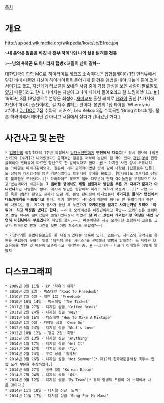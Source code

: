 [[목차]]

= 개요 =
http://upload.wikimedia.org/wikipedia/ko/e/ee/Bfree.jpg

>'''내 음악은 젊음을 바친 내 전부 하이라잇 나의 삶을 밝혀준 전등'''

>--'''남의 욕하곤 또 아니라지 랩병x 찌질이 산이 같이'''--

대한민국의 [[힙합]] [[MC]]로, 하이라이트 레코즈 소속이다.[* 힙합플레이야 1집 인터뷰에서 말한 바에 따르면 자신이 하이라이트로 들어가게 된 것은 앨범을 내야 되는데 돈이 없어서이기도 했고, 자신에게 러브콜을 보내준 사람 중에 가장 관심을 보인 사람이 [[팔로알토]]였기 때문이라고 한다. 나머지는 자신이 그나마 나아서 들어오라고 한 느낌이었다고. [http://www.hiphopplaya.com/magazine/article/view.html?category=&category2=&mode=&page=3&sort=&num=5771&keyfield=&key=%EB%B9%84%ED%94%84%EB%A6%AC #] ] 1985년 8월 19일생으로 본명은 최성호. [[재미교포]] 출신 래퍼로 [[하와이]] 출신.[* 가사에 자신이 하와이 출신이라는 걸 자주 밝히는 편이다. 본인의 1집 타이틀 'Where you at'이나 [[DJ DOC]] 7집 수록곡 '서커스', Leo Kekoa 3집 수록곡인 'Bring it back'등. 물론 하와이에서 태어난 건 아니고 서울에서 살다가 건너갔던 거다.]

= 사건사고 및 논란 =
 * [[김봉현]]의 힙합초대석 1주년 특집에서 [[방탄소년단]]에게 '''면전에서 대놓고'''[* 당시 행사에 [랩몬스터]와 [슈가]가 나와있었다] 공격적인 질문을 퍼부어 논란이 된 적이 있다.[https://www.youtube.com/watch?v=EuliJWvytV8 관련 영상] 힙합플레이야 인터뷰에 따르면 장난으로 한 말이었다고 한다. [http://www.hiphopplaya.com/magazine/article/view.html?category=&category2=&mode=&page=1&sort=&num=14751&keyfield=&key=%EB%B9%84%ED%94%84%EB%A6%AC #][* 하지만 사건 당시 커뮤니티는 그야말로 아비규환이었다. 질문이 너무 공격적이었던 탓에 같이 나왔던 [딥플로우|딥플]도 상당히 가시방석에 앉은 기분이었다고 트위터에 후기를 올렸고, [방시혁]도 트위터로 상당히 불쾌함을 드러냈다.][* 하이라이트 레코즈 멤버 대부분이 현재 아이돌판을 부정적으로 보고 있는데다가 비프리는 '''그 멤버들 중에서도 제일 심한지라 방탄을 부른 거 자체가 문제가 아니었냐'''하는 사람들이 많다. 애초에 방탄은 힙합이라 하기도 뭐하기 때문에...][* 다만 그를 욕한 방탄의 팬덤도 문제가 있던 게, 분명 팬미팅이 아니었는데 '''떼거지로 몰려가 면전에서 대포카메라를 터뜨렸다고 한다.''' 후기 대부분이 셔터소리 때문에 하나도 안 들렸다거나 중잔에 나왔다는 평. 게다가 행사가 끝난 후 누군가가 '''오케이션을 밀치고 사과는커녕 도리어 '아 뭐야' 하고 역정을 냈다고 한다.''' ~~이에 오케이션은 미친년이라고 화답~~ 오케이션은 트위터로 별일 아니라 넘어갔는데 별일이었나보다 하면서 '''날 치고 갔는데 사과는커녕 역정을 내면 당연히 미친년이라 부르겠다며''' 화답를 했다.~~그 빠순이년은 지금 오케이션 포함해서 코홀트 크루가 미국으로 뻗쳐 나간걸 보면 아마 찍소리도 못할걸?~~]

 * 가상악기를 불법다운로드를 한 사실이 있다는 의혹이 있다. 스트리밍 서비스와 정액제로 음원을 구입하지 못하는 일명 '제한적 음원 서비스'를 선택해서 앨범을 발표하는 등 저작권 보호운동을 벌인 것 때문에 모순이라고 비판받는 중. [http://hiphople.com/index.php?_filter=search&mid=kboard&search_keyword=%EB%B9%84%ED%94%84%EB%A6%AC&search_target=title&page=2&division=-3784015&last_division=-2913343&document_srl=3528246 #] --그나저나 비프리 이메일은 어떻게 알았지--

 
= 디스코그래피 =

 * 2009년 8월 11일 - EP '자유의 뮤직'
 * 2010년 3월 2일 - 믹스테잎 'Road To Freedumb'
 * 2010년 7월 6일 - 정규 1집 'Freedumb'
 * 2010년 10월 14일 - 믹스테잎 'The Ticket'
 * 2011년 1월 27일 - 디지털 싱글 'Coffee Break'
 * 2011년 2월 24일 - 디지털 싱글 'Hey!'
 * 2011년 5월 16일 - 믹스테잎 'How To Make A Mixtape'
 * 2012년 1월 6일 - 디지털 싱글 'Come On'
 * 2012년 5월 24일 - 디지털 싱글 'What's Love'
 * 2012년 10월 12일 - 정규 2집 '희망'
 * 2013년 3월 13일 - 디지털 싱글 'Anything'
 * 2014년 1월 17일 - 디지털 싱글 'Get It'
 * 2014년 2월 17일 - 디지털 싱글 'Fly'
 * 2014년 2월 24일 - 무료 싱글 '입닥쳐'
 * 2014년 3월 26일 - 디지털 싱글 'Hot Summer'[* 제12회 한국대중음악상 최우수 힙합 노래 부문을 수상하였다.]
 * 2014년 6월 27일 - 정규 3집 'Korean Dream'
 * 2014년 7월 24일 - 디지털 싱글 '불타'
 * 2014년 9월 12일 - 디지털 싱글 'My Team'[* 위의 랩병찌 드립이 이 노래에서 나온 것이다.]
 * 2014년 11월 10일 - 디지털 싱글 '느껴'
 * 2014년 11월 17일 - 디지털 싱글 'Song For My Mama'
